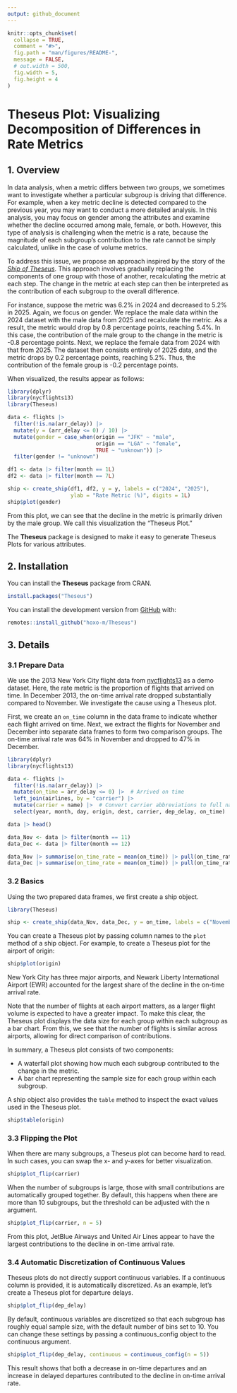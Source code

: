 ```yaml
---
output: github_document
---
```


<!-- README.md is generated from README.Rmd. Please edit that file -->

```r
knitr::opts_chunk$set(
  collapse = TRUE,
  comment = "#>",
  fig.path = "man/figures/README-",
  message = FALSE,
  # out.width = 500,
  fig.width = 5,
  fig.height = 4
)
```

# Theseus Plot: Visualizing Decomposition of Differences in Rate Metrics

<!-- badges: start -->
<!-- badges: end -->

## 1. Overview

In data analysis, when a metric differs between two groups, we sometimes want to investigate whether a particular subgroup is driving that difference.
For example, when a key metric decline is detected compared to the previous year, you may want to conduct a more detailed analysis. 
In this analysis, you may focus on gender among the attributes and examine whether the decline occurred among male, female, or both.
However, this type of analysis is challenging when the metric is a rate, because the magnitude of each subgroup’s contribution to the rate cannot be simply calculated, unlike in the case of volume metrics.

To address this issue, we propose an approach inspired by the story of the *[Ship of Theseus](https://en.wikipedia.org/wiki/Ship_of_Theseus)*.
This approach involves gradually replacing the components of one group with those of another, recalculating the metric at each step.
The change in the metric at each step can then be interpreted as the contribution of each subgroup to the overall difference.

For instance, suppose the metric was 6.2% in 2024 and decreased to 5.2% in 2025.
Again, we focus on gender.
We replace the male data within the 2024 dataset with the male data from 2025 and recalculate the metric.
As a result, the metric would drop by 0.8 percentage points, reaching 5.4%.
In this case, the contribution of the male group to the change in the metric is -0.8 percentage points.
Next, we replace the female data from 2024 with that from 2025.
The dataset then consists entirely of 2025 data, and the metric drops by 0.2 percentage points, reaching 5.2%.
Thus, the contribution of the female group is -0.2 percentage points.

When visualized, the results appear as follows:

```r
library(dplyr)
library(nycflights13)
library(Theseus)

data <- flights |>
  filter(!is.na(arr_delay)) |>
  mutate(y = (arr_delay <= 0) / 10) |>
  mutate(gender = case_when(origin == "JFK" ~ "male", 
                            origin == "LGA" ~ "female",
                            TRUE ~ "unknown")) |>
  filter(gender != "unknown")

df1 <- data |> filter(month == 1L)
df2 <- data |> filter(month == 7L)

ship <- create_ship(df1, df2, y = y, labels = c("2024", "2025"), 
                    ylab = "Rate Metric (%)", digits = 1L)
ship$plot(gender)
```

From this plot, we can see that the decline in the metric is primarily driven by the male group.
We call this visualization the “Theseus Plot.”

The **Theseus** package is designed to make it easy to generate Theseus Plots for various attributes.

## 2. Installation

You can install the **Theseus** package from CRAN.

```r
install.packages("Theseus")
```

You can install the development version from [GitHub](https://github.com/hoxo-m/Theseus) with:

``` r
remotes::install_github("hoxo-m/Theseus")
```

## 3. Details

### 3.1 Prepare Data

We use the 2013 New York City flight data from [nycflights13](https://cran.r-project.org/package=nycflights13) as a demo dataset.
Here, the rate metric is the proportion of flights that arrived on time.
In December 2013, the on-time arrival rate dropped substantially compared to November.
We investigate the cause using a Theseus plot.

First, we create an `on_time` column in the data frame to indicate whether each flight arrived on time.
Next, we extract the flights for November and December into separate data frames to form two comparison groups.
The on-time arrival rate was 64% in November and dropped to 47% in December.

```r
library(dplyr)
library(nycflights13)

data <- flights |> 
  filter(!is.na(arr_delay)) |>
  mutate(on_time = arr_delay <= 0) |>  # Arrived on time
  left_join(airlines, by = "carrier") |>
  mutate(carrier = name) |>  # Convert carrier abbreviations to full names
  select(year, month, day, origin, dest, carrier, dep_delay, on_time)

data |> head()

data_Nov <- data |> filter(month == 11)
data_Dec <- data |> filter(month == 12)

data_Nov |> summarise(on_time_rate = mean(on_time)) |> pull(on_time_rate)
data_Dec |> summarise(on_time_rate = mean(on_time)) |> pull(on_time_rate)
```

### 3.2 Basics

Using the two prepared data frames, we first create a ship object.

```r
library(Theseus)

ship <- create_ship(data_Nov, data_Dec, y = on_time, labels = c("November", "December"))
```

You can create a Theseus plot by passing column names to the `plot` method of a ship object.
For example, to create a Theseus plot for the airport of origin:

```r
ship$plot(origin)
```

New York City has three major airports, and Newark Liberty International Airport (EWR) accounted for the largest share of the decline in the on-time arrival rate.

Note that the number of flights at each airport matters, as a larger flight volume is expected to have a greater impact.
To make this clear, the Theseus plot displays the data size for each group within each subgroup as a bar chart.
From this, we see that the number of flights is similar across airports, allowing for direct comparison of contributions.

In summary, a Theseus plot consists of two components:

- A waterfall plot showing how much each subgroup contributed to the change in the metric.
- A bar chart representing the sample size for each group within each subgroup.

A ship object also provides the `table` method to inspect the exact values used in the Theseus plot.

```r
ship$table(origin)
```

### 3.3 Flipping the Plot

When there are many subgroups, a Theseus plot can become hard to read.
In such cases, you can swap the x- and y-axes for better visualization.

```r
ship$plot_flip(carrier)
```

When the number of subgroups is large, those with small contributions are automatically grouped together.
By default, this happens when there are more than 10 subgroups, but the threshold can be adjusted with the n argument.

```r
ship$plot_flip(carrier, n = 5)
```

From this plot, JetBlue Airways and United Air Lines appear to have the largest contributions to the decline in on-time arrival rate.

### 3.4 Automatic Discretization of Continuous Values

Theseus plots do not directly support continuous variables.
If a continuous column is provided, it is automatically discretized.
As an example, let's create a Theseus plot for departure delays.

```r
ship$plot_flip(dep_delay)
```

By default, continuous variables are discretized so that each subgroup has roughly equal sample size, with the default number of bins set to 10.
You can change these settings by passing a continuous_config object to the continuous argument.

```r
ship$plot_flip(dep_delay, continuous = continuous_config(n = 5))
```

This result shows that both a decrease in on-time departures and an increase in delayed departures contributed to the decline in on-time arrival rate.

